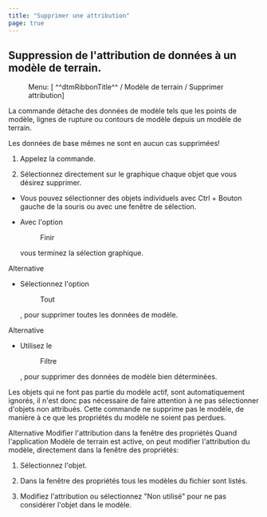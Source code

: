 ```yaml
---
title: "Supprimer une attribution"
page: true
---
```

## Suppression de l&#39;attribution de donn&#233;es &#224; un mod&#232;le de terrain.
 <Menu> Menu: [ ^^dtmRibbonTitle^^ / Modèle de terrain / Supprimer attribution] </Menu> 

La commande d&#233;tache des donn&#233;es de mod&#232;le tels que les points de mod&#232;le, lignes de rupture ou contours de mod&#232;le depuis un mod&#232;le de terrain.

<Success>
Les donn&#233;es de base m&#234;mes ne sont en aucun cas supprim&#233;es!
</Success>


1. Appelez la commande.

2. S&#233;lectionnez directement sur le graphique chaque objet que vous d&#233;sirez supprimer. 

- Vous pouvez s&#233;lectionner des objets individuels avec <Border>Ctrl</Border>  + <Border>Bouton gauche de la souris</Border>  ou avec une fen&#234;tre de s&#233;lection.

- Avec l&#39;option <Menu>Finir</Menu>  vous terminez la s&#233;lection graphique.





Alternative


- S&#233;lectionnez l&#39;option <Menu>Tout</Menu> , pour supprimer toutes les donn&#233;es de mod&#232;le.





Alternative


- Utilisez le <Menu>Filtre</Menu> , pour supprimer des donn&#233;es de mod&#232;le bien d&#233;termin&#233;es.





<Success>
Les objets qui ne font pas partie du mod&#232;le actif, sont automatiquement ignor&#233;s, il n&#39;est donc pas n&#233;cessaire de faire attention &#224; ne pas s&#233;lectionner d&#39;objets non attribu&#233;s.
</Success>

<Success>
Cette commande ne supprime pas le mod&#232;le, de mani&#232;re &#224; ce que les propri&#233;t&#233;s du mod&#232;le ne soient pas perdues.
</Success>


Alternative
  <Bold> Modifier l&#39;attribution dans la fen&#234;tre des propri&#233;t&#233;s </Bold> 
Quand l&#39;application Mod&#232;le de terrain est active, on peut modifier l&#39;attribution du mod&#232;le, directement dans la fen&#234;tre des propri&#233;t&#233;s:

1. S&#233;lectionnez l&#39;objet.

2. Dans la fen&#234;tre des propri&#233;t&#233;s tous les mod&#232;les du fichier sont list&#233;s.

3. Modifiez l&#39;attribution ou s&#233;lectionnez &quot;Non utilis&#233;&quot; pour ne pas consid&#233;rer l&#39;objet dans le mod&#232;le.



